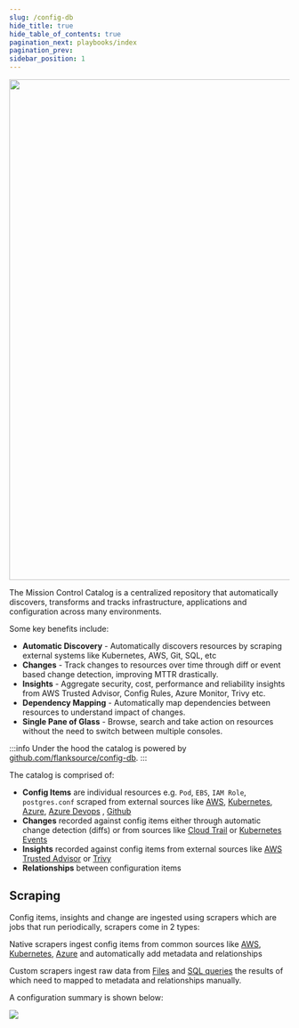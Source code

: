 ```yaml
---
slug: /config-db
hide_title: true
hide_table_of_contents: true
pagination_next: playbooks/index
pagination_prev:
sidebar_position: 1
---
```






<img src="/img/config-db.svg" width="900px" className='pb-10'></img>

The Mission Control Catalog is a centralized repository that automatically discovers, transforms and tracks infrastructure, applications and configuration across many environments.


Some key benefits include:

* **Automatic Discovery** - Automatically discovers resources by scraping external systems like Kubernetes, AWS, Git, SQL, etc
* **Changes** - Track changes to resources over time through diff or event based change detection, improving MTTR drastically.
* **Insights** - Aggregate security, cost, performance and reliability insights from AWS Trusted Advisor, Config Rules, Azure Monitor, Trivy etc.
* **Dependency Mapping** - Automatically map dependencies between resources to understand impact of changes.
* **Single Pane of Glass** - Browse, search and take action on resources without the need to switch between multiple consoles.

:::info
Under the hood the catalog is powered by [github.com/flanksource/config-db](https://github.com/flanksource/config-db).
:::


The catalog is comprised of:

* **Config Items** are individual resources e.g. `Pod`, `EBS`, `IAM Role`, `postgres.conf` scraped from external sources like  [AWS](/config-db/scrapers/aws), [Kubernetes](/config-db/scrapers/kubernetes), [Azure](/config-db/scrapers/azure), [Azure Devops](/config-db/scrapers/azure-devops) , [Github](/config-db/scrapers/github)
* **Changes** recorded against config items either through automatic change detection (diffs) or from sources like [Cloud Trail](/config-db/scrapers/aws#cloud-trail) or [Kubernetes Events](/config-db/scrapers/kubernetes#events)
* **Insights** recorded against config items from external sources like [AWS Trusted Advisor](/config-db/scrapers/aws#trusted-advisor) or [Trivy](/config-db/scrapers/trivy)
* **Relationships** between configuration items


## Scraping

Config items, insights and change are ingested using scrapers which are jobs that run periodically, scrapers come in 2 types:

<Step step={1} name="Native" style="list">


Native scrapers ingest config items from common sources like [AWS](/config-db/scrapers/aws), [Kubernetes](/config-db/scrapers/kubernetes), [Azure](/config-db/scrapers/azure) and automatically add metadata and relationships
</Step>

<Step step={2} name="Custom" style="list">

Custom scrapers ingest raw data from [Files](/config-db/scrapers/custom/file) and [SQL queries](/config-db/scrapers/custom/sql) the results of which need to mapped to metadata and relationships manually.

</Step>


A configuration summary is shown below:

![](/img/config-db.png)

